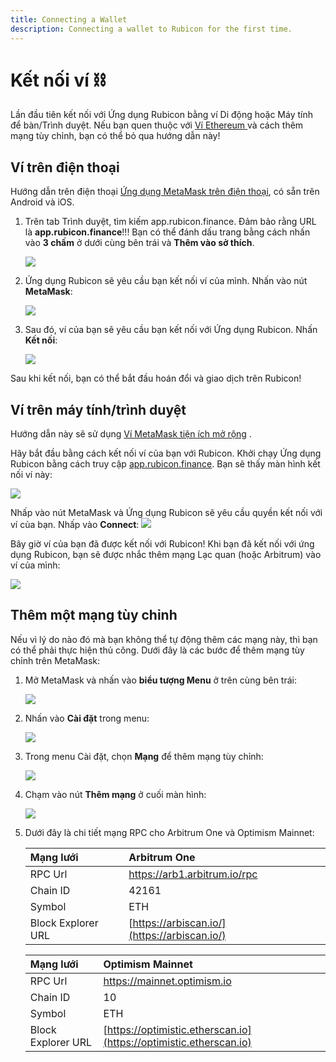 ```yaml
---
title: Connecting a Wallet
description: Connecting a wallet to Rubicon for the first time.
---
```


# Kết nối ví ⛓️

Lần đầu tiên kết nối với Ứng dụng Rubicon bằng ví Di động hoặc Máy tính để bàn/Trình duyệt. Nếu bạn quen thuộc với [Ví Ethereum ](https://ethereum.org/en/wallets/) và cách thêm mạng tùy chỉnh, bạn có thể bỏ qua hướng dẫn này!

## Ví trên điện thoại

Hướng dẫn trên điện thoại [Ứng dụng MetaMask trên điện thoại](https://metamask.io/), có sẵn trên Android và iOS.

1.  Trên tab Trình duyệt, tìm kiếm app.rubicon.finance. Đảm bảo rằng URL là **app.rubicon.finance**!!! Bạn có thể đánh dấu trang bằng cách nhấn vào **3 chấm** ở dưới cùng bên trái và **Thêm vào sở thích**.

    ![](</assets/MMBrowser.png>)

2.  Ứng dụng Rubicon sẽ yêu cầu bạn kết nối ví của mình. Nhấn vào nút **MetaMask**:

    ![](</assets/RBKit_WalletFlow.png>)

3.  Sau đó, ví của bạn sẽ yêu cầu bạn kết nối với Ứng dụng Rubicon. Nhấn **Kết nối**:

    ![](</assets/RBKit_ConnectFlow.png>)

Sau khi kết nối, bạn có thể bắt đầu hoán đổi và giao dịch trên Rubicon!

## Ví trên máy tính/trình duyệt

Hướng dẫn này sẽ sử dụng [Ví MetaMask tiện ích mở rộng](https://metamask.io/) .

Hãy bắt đầu bằng cách kết nối ví của bạn với Rubicon. Khởi chạy Ứng dụng Rubicon bằng cách truy cập [app.rubicon.finance](https://app.rubicon.finance/). Bạn sẽ thấy màn hình kết nối ví này:

![](</assets/RBKit_WebFlow.png>)

Nhấp vào nút MetaMask và Ứng dụng Rubicon sẽ yêu cầu quyền kết nối với ví của bạn. Nhấp vào **Connect**:
![](</assets/MMConnectRequest.png>)

Bây giờ ví của bạn đã được kết nối với Rubicon! Khi bạn đã kết nối với ứng dụng Rubicon, bạn sẽ được nhắc thêm mạng Lạc quan (hoặc Arbitrum) vào ví của mình:

![](</assets/MMAddOPMainnet.png>)

## Thêm một mạng tùy chỉnh

Nếu vì lý do nào đó mà bạn không thể tự động thêm các mạng này, thì bạn có thể phải thực hiện thủ công. Dưới đây là các bước để thêm mạng tùy chỉnh trên MetaMask:

1.  Mở MetaMask và nhấn vào **biểu tượng Menu** ở trên cùng bên trái:

    ![](</assets/MMTopBar.png>)

2.  Nhấn vào **Cài đặt** trong menu:

    ![](</assets/MMSettings.png>)

3.  Trong menu Cài đặt, chọn **Mạng** để thêm mạng tùy chỉnh:

    ![](</assets/MMCustomNetworks.png>)

4.  Chạm vào nút **Thêm mạng** ở cuối màn hình:

    ![](</assets/MMAddNetwork.png>)

5.  Dưới đây là chi tiết mạng RPC cho Arbitrum One và Optimism Mainnet:

    | Mạng lưới            | Arbitrum One |
    | :----------------- | :------- |
    | RPC Url            | https://arb1.arbitrum.io/rpc |
    | Chain ID           | 42161 |
    | Symbol             | ETH |
    | Block Explorer URL | [https://arbiscan.io/](https://arbiscan.io/) |

    | Mạng lưới            | Optimism Mainnet |
    | :----------------- | :------- |
    | RPC Url            | https://mainnet.optimism.io |
    | Chain ID           | 10 |
    | Symbol             | ETH |
    | Block Explorer URL | [https://optimistic.etherscan.io](https://optimistic.etherscan.io) |
